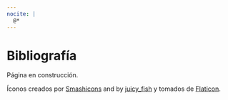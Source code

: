 ```yaml
---
nocite: |
  @*
---
```


```{=latex}
\thispagestyle{primerapagina}
```

<!-- 
Para que se incluyan todas las entradas del bib sin que estén citadas en el texto, en este documento hay que poner en el YAML:

nocite: |
  @*

y dejar sin contenido el div de abajo en este doc de referencias. 

Se supone que esto no debería hacer falta, pero es necesario por un error en Pandoc que hace que si no está, salta error. Ya fue solucionado en Pandoc y cuando alguna nueva versión de Quarto empiece a usar la nueva de Pandoc, va a funcionar.

https://github.com/quarto-dev/quarto-cli/issues/6819
https://github.com/quarto-dev/quarto-cli/discussions/11785

Si quiero poner uno o varios que no están citados tengo que poner (esto sí funciona):

nocite: |
  @item1, @item2
-->

# Bibliografía {.unnumbered}

::: en-construccion
Página en construcción.
:::

Íconos creados por [Smashicons](https://www.flaticon.com/authors/smashicons) and by [juicy_fish](https://www.flaticon.com/free-icons/code-review) y tomados de [Flaticon](https://www.flaticon.com/).

::: {#refs}
:::
